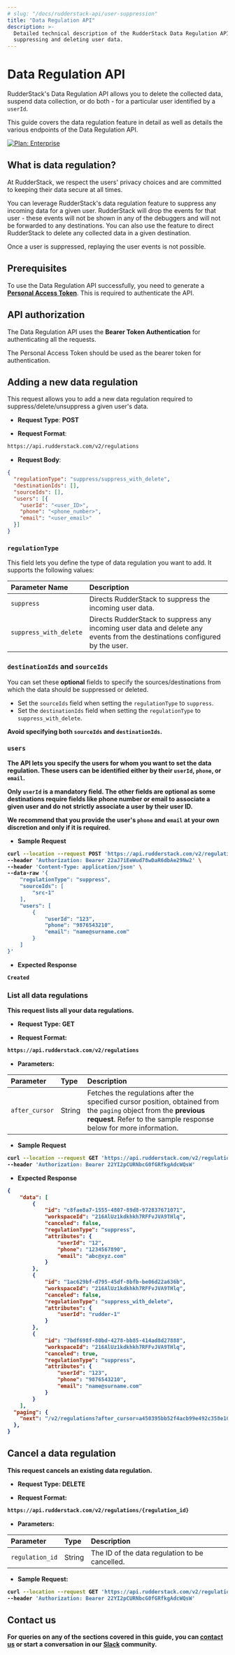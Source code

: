 ```yaml
---
# slug: "/docs/rudderstack-api/user-suppression"
title: "Data Regulation API"
description: >-
  Detailed technical description of the RudderStack Data Regulation API for
  suppressing and deleting user data.
---
```


# Data Regulation API

RudderStack's Data Regulation API allows you to delete the collected data, suspend data collection, or do both - for a particular user identified by a `userId`.

This guide covers the data regulation feature in detail as well as details the various endpoints of the Data Regulation API.

[![Plan: Enterprise](https://img.shields.io/static/v1?label=PLAN&message=ENTERPRISE&color=blueviolet&style=for-the-badge)](https://rudderstack.com/enterprise-quote)

## What is data regulation?

At RudderStack, we respect the users' privacy choices and are committed to keeping their data secure at all times.

You can leverage RudderStack's data regulation feature to suppress any incoming data for a given user. RudderStack will drop the events for that user - these events will not be shown in any of the debuggers and will not be forwarded to any destinations. You can also use the feature to direct RudderStack to delete any collected data in a given destination.

<div class="warningBlock">

Once a user is suppressed, replaying the user events is not possible.
</div>

## Prerequisites

To use the Data Regulation API successfully, you need to generate a [**Personal Access Token**](https://rudderstack.com/docs/transformations/api-access-token/). This is required to authenticate the API.

## API authorization

The Data Regulation API uses the **Bearer Token Authentication** for authenticating all the requests.

<div class="infoBlock">

The Personal Access Token should be used as the bearer token for authentication.
</div>

## Adding a new data regulation

This request allows you to add a new data regulation required to suppress/delete/unsuppress a given user's data.

* **Request Type**: **POST**

* **Request Format**: 

```bash
https://api.rudderstack.com/v2/regulations
```

* **Request Body**:

```json
{
  "regulationType": "suppress/suppress_with_delete",
  "destinationIds": [],
  "sourceIds": [],
  "users": [{
    "userId": "<user_ID>",
    "phone": "<phone_number>",
    "email": "<user_email>"
  }]
}
```
### `regulationType`

This field lets you define the type of data regulation you want to add. It supports the following values:

| Parameter Name | Description |
| :-----------------| :-----------|
| `suppress`           | Directs RudderStack to suppress the incoming user data. |
| `suppress_with_delete` | Directs RudderStack to suppress any incoming user data and delete any events from the destinations configured by the user. |

### `destinationIds` and `sourceIds`

You can set these **optional** fields to specify the sources/destinations from which the data should be suppressed or deleted. 

<div class="warningBlock">

<ul>
<li>Set the <code class="inline-code">sourceIds</code> field when setting the <code class="inline-code">regulationType</code> to <code class="inline-code">suppress</code>.</li>
<li>Set the <code class="inline-code">destinationIds</code> field when setting the <code class="inline-code">regulationType</code> to <code class="inline-code">suppress_with_delete</code>.</li>
</ul>

<strong>Avoid specifying both <code class="inline-code">sourceIds</code> and <code class="inline-code">destinationIds</code>.
</div>

### `users`

The API lets you specify the users for whom you want to set the data regulation. These users can be identified either by their `userId`, `phone`, or `email`.

<div class="infoBlock">

<strong>Only <code class="inline-code">userId</code> is a mandatory field. The other fields are optional as some destinations require fields like phone number or email to associate a given user and do not strictly associate a user by their user ID.
</div>

<div class="warningBlock">

We recommend that you provide the user's <code class="inline-code">phone</code> and <code class="inline-code">email</code> <strong>at your own discretion and only if it is required</strong>.
</div>

* **Sample Request**

```bash
curl --location --request POST 'https://api.rudderstack.com/v2/regulations' \
--header 'Authorization: Bearer 22aJ7iEeWud78wDaR6dbAe29Nw2' \
--header 'Content-Type: application/json' \
--data-raw '{
    "regulationType": "suppress",
    "sourceIds": [
        "src-1"
    ],
    "users": [
        {
            "userId": "123",
            "phone": "9876543210",
            "email": "name@surname.com"
        }
    ]
}'
```

* **Expected Response**

```text
Created
```

### List all data regulations

This request lists all your data regulations.

* **Request Type**: **GET**

* **Request Format**: 

```bash
https://api.rudderstack.com/v2/regulations
```

* **Parameters**:

| Parameter         | Type | Description |
| :---------------| :------------| :------------------|
| `after_cursor` | String | Fetches the regulations after the specified cursor position, obtained from the `paging` object from the **previous request**. Refer to the sample response below for more information. |

* **Sample Request**

```bash
curl --location --request GET 'https://api.rudderstack.com/v2/regulations' \
--header 'Authorization: Bearer 22YI2pCURNbcG0fGRfkgAdcWQsW'
```

* **Expected Response**

```json
{
    "data": [
        {
            "id": "c8fae8a7-1555-4807-89d8-972837671071",
            "workspaceId": "216AlUz1kdkhkh7RFFvJVA9THlq",
            "canceled": false,
            "regulationType": "suppress",
            "attributes": {
                "userId": "12",
                "phone": "1234567890",
                "email": "abc@xyz.com"
            }
        },
        {
            "id": "1ac629bf-d795-45df-8bfb-be06d22a636b",
            "workspaceId": "216AlUz1kdkhkh7RFFvJVA9THlq",
            "canceled": false,
            "regulationType": "suppress_with_delete",
            "attributes": {
                "userId": "rudder-1"
            }
        },
        {
            "id": "7bdf698f-80bd-4278-bb85-414ad8d27888",
            "workspaceId": "216AlUz1kdkhkh7RFFvJVA9THlq",
            "canceled": true,
            "regulationType": "suppress",
            "attributes": {
                "userId": "123",
                "phone": "9876543210",
                "email": "name@surname.com"
            }
        }
    ],
  "paging": {
    "next": "/v2/regulations?after_cursor=a450395bb52f4acb99e492c358e104eb"
  },
}
```

## Cancel a data regulation

This request cancels an existing data regulation.

* **Request Type**: **DELETE**

* **Request Format**: 

```bash
https://api.rudderstack.com/v2/regulations/{regulation_id}
```

* **Parameters**:

| Parameter         | Type | Description |
| :---------------| :------------| :------------------|
| `regulation_id` | String |  The ID of the data regulation to be cancelled. |

* **Sample Request**:

```bash
curl --location --request GET 'https://api.rudderstack.com/v2/regulations' \
--header 'Authorization: Bearer 22YI2pCURNbcG0fGRfkgAdcWQsW'
```

## Contact us

For queries on any of the sections covered in this guide, you can [**contact us**](mailto:%20docs@rudderstack.com) or start a conversation in our [**Slack**](https://rudderstack.com/join-rudderstack-slack-community) community.